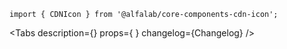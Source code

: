 


<Meta title='Компоненты' component={CDNIcon} />


<!-- Canvas -->

<Story name='CDNIcon'>
    <CDNIcon name='glyph_debt_m' color='#f00'/>
</Story>


<!-- Docs -->

<ComponentHeader
    name='CDNIcon'
    version={version}
    package='@alfalab/core-components-cdn-icon'
    stage={2}
    design='https://www.figma.com/file/QoGuPDB1hAMoMMqsQQ4Mx7lB/Icons?node-id=3890%3A311'
/>

```tsx
import { CDNIcon } from '@alfalab/core-components-cdn-icon';
```


<Tabs
    description={<Description />}
    props={<Props of={CDNIcon} /> }
    changelog={Changelog}
/>
